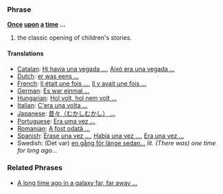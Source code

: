 ===Phrase===
'''[[Once]] [[upon]] [[a]] [[time]] ...'''

# the classic opening of children's stories.

====Translations====
*[[Catalan]]: [[Hi havia una vegada ...]], [[Això era una vegada ...]]
*[[Dutch]]: [[er was eens ...]]
*[[French]]: [[Il était une fois ...]], [[Il y avait une fois ...]]
*[[German]]: [[Es war einmal ...]]
*[[Hungarian]]: [[Hol volt, hol nem volt ...]]
*[[Italian]]: [[C'era una volta ...]]
*[[Japanese]]: [[昔々（むかしむかし） ...]]
*[[Portuguese]]: [[Era uma vez ...]]
*[[Romanian]]: [[A fost odată ...]]
*[[Spanish]]: [[Érase una vez ...]], [[Había una vez ...]], [[Era una vez ...]]
*Swedish: (Det var) [[en gång för länge sedan...]] ''lit. (There was) one time for long ago...''

===Related Phrases===

*[[A long time ago in a galaxy far, far away ...]]